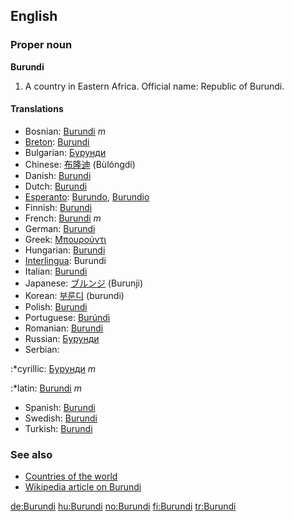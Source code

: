 ==English==
===Proper noun===
'''Burundi'''

# A country in Eastern Africa. Official name: Republic of Burundi.

====Translations====
*Bosnian: [[Burundi]] ''m''
*[[Breton]]: [[Burundi]]
*Bulgarian: [[Бурунди]]
*Chinese: [[布隆迪]] (Bùlóngdí)
*Danish: [[Burundi]]
*Dutch: [[Burundi]]
*[[Esperanto]]: [[Burundo]], [[Burundio]]
*Finnish: [[Burundi]]
*French: [[Burundi]] ''m''
*German: [[Burundi]]
*Greek: [[Μπουρούντι]]
*Hungarian: [[Burundi]]
*[[Interlingua]]: Burundi
*Italian: [[Burundi]]
*Japanese: [[ブルンジ]] (Burunji)
*Korean: [[부룬디]] (burundi)
*Polish: [[Burundi]]
*Portuguese: [[Burúndi]]
*Romanian: [[Burundi]]
*Russian: [[Бурунди]]
*Serbian:
:*cyrillic: [[Бурунди]] ''m''
:*latin: [[Burundi]] ''m''
*Spanish: [[Burundi]]
*Swedish: [[Burundi]]
*Turkish: [[Burundi]]

===See also===
*[[Countries of the world]]
*[[w:Burundi|Wikipedia article on Burundi]]

[[de:Burundi]]
[[hu:Burundi]]
[[no:Burundi]]
[[fi:Burundi]]
[[tr:Burundi]]